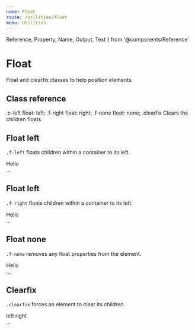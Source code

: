```yaml
---
name: Float
route: /utilities/float
menu: Utilities
---
```


  Reference,
  Property,
  Name,
  Output,
  Text
} from '@components/Reference'



# Float

Float and clearfix classes to help position elements.


## Class reference
<Reference>
    <Property>
        <Name>.c-left</Name>
        <Output>float: left;</Output>
    </Property>
    <Property>
        <Name>.f-right</Name>
        <Output>float: right;</Output>
    </Property>
    <Property>
        <Name>.f-none</Name>
        <Output>float: none;</Output>
    </Property>
    <Property>
        <Name>.clearfix</Name>
        <Text>Clears the children floats</Text>
    </Property>
</Reference>



## Float left

`.f-left` floats children within a container to its left.

<Sandbox>
  <Sandbox.Preview>
    <div className="d-inline-block h-44 bg-secondary-100 w-100p clearfix ta-center">
      <span className="f-left">Hello</span>
    </div>
  </Sandbox.Preview>
  <Sandbox.Code>
    <div className="f-left">...</div>
  </Sandbox.Code>
</Sandbox>


## Float left

`.f-right` floats children within a container to its left.

<Sandbox>
  <Sandbox.Preview>
    <div className="d-inline-block h-44 bg-secondary-100 w-100p clearfix ta-center">
      <span className="f-right">Hello</span>
    </div>
  </Sandbox.Preview>
  <Sandbox.Code>
    <div className="f-right">...</div>
  </Sandbox.Code>
</Sandbox>



## Float none

`.f-none` removes any float properties from the element.

<Sandbox>
  <Sandbox.Preview>
    <div className="d-inline-block h-44 bg-secondary-100 w-100p clearfix ta-center">
      <span className="f-none">Hello</span>
    </div>
  </Sandbox.Preview>
  <Sandbox.Code>
    <div className="f-right">...</div>
  </Sandbox.Code>
</Sandbox>



## Clearfix

`.clearfix` forces an element to clear its children.

<Sandbox>
  <Sandbox.Preview>
    <div className="d-inline-block bg-secondary-100 w-100p">
      <span className="f-left">left</span>
      <span className="f-right">right</span>
    </div>
  </Sandbox.Preview>
  <Sandbox.Code>
    <div className="clearfix">...</div>
  </Sandbox.Code>
</Sandbox>
